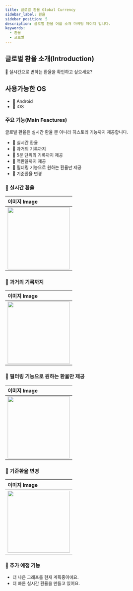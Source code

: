```yaml
---
title: 글로벌 환율 Global Currency
sidebar_label: 환율
sidebar_position: 5
description: 글로벌 환율 어플 소개 마케팅 페이지 입니다.
keywords:
  - 환율
  - 글로벌
---
```


## 글로벌 환율 소개(Introduction)

👋 실시간으로 변하는 환율을 확인하고 싶으세요? 

## 사용가능한 OS

- 🍏 Android
- 🍎 iOS

### 주요 기능(Main Feactures)

글로벌 환율은 실시간 환율 뿐 아니라 히스토리 기능까지 제공합니다.

- 🍋 실시간 환율
- 🍌 과거의 기록까지
- 🍐 5분 단위의 기록까지 제공
- 🍊 역환율까지 제공
- 🍇 필터링 기능으로 원하는 환율만 제공
- 🍓 기준환율 변경

### 🍋 실시간 환율

| 이미지 Image                                                 |
| :----------------------------------------------------------- |
| <img src="/img/screenshot/currency/image1.jpeg" width="200" /> |

### 🍌 과거의 기록까지

| 이미지 Image                                                 |
| :----------------------------------------------------------- |
| <img src="/img/screenshot/currency/image2.jpeg" width="200" /> |

### 🍐 필터링 기능으로 원하는 환율만 제공
| 이미지 Image                                                 | 
| :----------------------------------------------------------- | 
| <img src="/img/screenshot/currency/image4.jpeg" width="200" /> | 


### 🍊 기준환율 변경
| 이미지 Image                                                 | 
| :----------------------------------------------------------- | 
| <img src="/img/screenshot/currency/image3.jpeg" width="200" /> | 

### 🍉 추가 예정 기능

- 더 나은 그래프를 현재 계획중이에요.
- 더 빠른 실시간 환율을 만들고 있어요.

<!---
devbalmuda/devbalmuda is a ✨ special ✨ repository because its `README.md` (this file) appears on your GitHub profile.
You can click the Preview link to take a look at your changes.
--->
